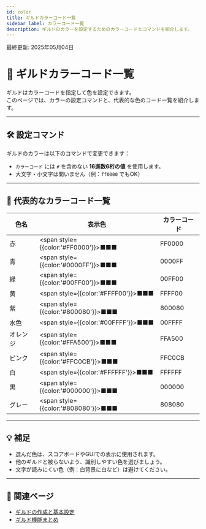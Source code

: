 ```yaml
---
id: color
title: ギルドカラーコード一覧
sidebar_label: カラーコード一覧
description: ギルドのカラーを設定するためのカラーコードとコマンドを紹介します。
---
```


最終更新: 2025年05月04日

# 🎨 ギルドカラーコード一覧

ギルドはカラーコードを指定して色を設定できます。  
このページでは、カラーの設定コマンドと、代表的な色のコード一覧を紹介します。

---

## 🛠 設定コマンド

ギルドのカラーは以下のコマンドで変更できます：


- `カラーコード` には `#` を含めない **16進数6桁の値** を使用します。
- 大文字・小文字は問いません（例：`ff0000` でもOK）

---

## 🎨 代表的なカラーコード一覧

| 色名 | 表示色 | カラーコード |
|------|--------|--------------|
| 赤   | <span style={{color:'#FF0000'}}>■■■</span> | FF0000 |
| 青   | <span style={{color:'#0000FF'}}>■■■</span> | 0000FF |
| 緑   | <span style={{color:'#00FF00'}}>■■■</span> | 00FF00 |
| 黄   | <span style={{color:'#FFFF00'}}>■■■</span> | FFFF00 |
| 紫   | <span style={{color:'#800080'}}>■■■</span> | 800080 |
| 水色 | <span style={{color:'#00FFFF'}}>■■■</span> | 00FFFF |
| オレンジ | <span style={{color:'#FFA500'}}>■■■</span> | FFA500 |
| ピンク | <span style={{color:'#FFC0CB'}}>■■■</span> | FFC0CB |
| 白   | <span style={{color:'#FFFFFF'}}>■■■</span> | FFFFFF |
| 黒   | <span style={{color:'#000000'}}>■■■</span> | 000000 |
| グレー | <span style={{color:'#808080'}}>■■■</span> | 808080 |

---

## 💡 補足

- 選んだ色は、スコアボードやGUIでの表示に使用されます。
- 他のギルドと被らないよう、識別しやすい色を選びましょう。
- 文字が読みにくい色（例：白背景に白など）は避けてください。

---

## 🔗 関連ページ

- [ギルドの作成と基本設定](/guilds/create)
- [ギルド機能まとめ](/guilds/index)
